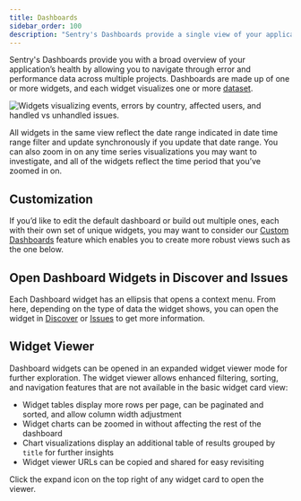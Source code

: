 ```yaml
---
title: Dashboards
sidebar_order: 100
description: "Sentry's Dashboards provide a single view of your application's health, including the ability to navigate issues and performance across multiple projects."
---
```


<Include name="feature-available-for-plan-team.mdx" />

Sentry's <SandboxLink scenario="dashboards" projectSlug="react">Dashboards</SandboxLink> provide you with a broad overview of your application’s health by allowing you to navigate through error and performance data across multiple projects. Dashboards are made up of one or more widgets, and each widget visualizes one or more [dataset](/product/dashboards/widget-builder/#choose-your-dataset).

![Widgets visualizing events, errors by country, affected users, and handled vs unhandled issues.](./img/dashboard-customise.png)

All widgets in the same view reflect the date range indicated in date time range filter and update synchronously if you update that date range. You can also zoom in on any time series visualizations you may want to investigate, and all of the widgets reflect the time period that you’ve zoomed in on.

## Customization

If you’d like to edit the default dashboard or build out multiple ones, each with their own set of unique widgets, you may want to consider our [Custom Dashboards](/product/dashboards/custom-dashboards/) feature which enables you to create more robust views such as the one below.

## Open Dashboard Widgets in Discover and Issues

Each <SandboxLink scenario="dashboards" projectSlug="react">Dashboard</SandboxLink> widget has an ellipsis that opens a context menu. From here, depending on the type of data the widget shows, you can open the widget in [Discover](/product/explore/discover-queries/) or [Issues](/product/issues/) to get more information.

## Widget Viewer

Dashboard widgets can be opened in an expanded widget viewer mode for further exploration. The widget viewer allows enhanced filtering, sorting, and navigation features that are not available in the basic widget card view:

- Widget tables display more rows per page, can be paginated and sorted, and allow column width adjustment
- Widget charts can be zoomed in without affecting the rest of the dashboard
- Chart visualizations display an additional table of results grouped by `title` for further insights
- Widget viewer URLs can be copied and shared for easy revisiting

Click the expand icon on the top right of any widget card to open the viewer.
